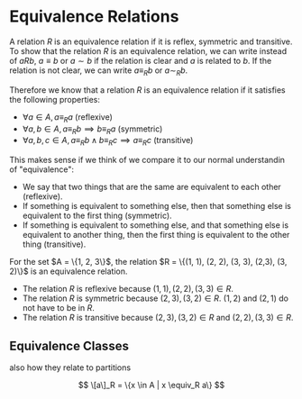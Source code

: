 # Equivalence Relations

A relation $R$ is an equivalence relation if it is reflex, symmetric and transitive. To show that the relation 
$R$ is an equivalence relation, we can write instead of $aRb$, $a \equiv b$ or $a \sim b$ if the relation is clear and 
$a$ is related to $b$. If the relation is not clear, we can write $a \equiv_R b$ or $a \sim_R b$.

Therefore we know that a relation $R$ is an equivalence relation if it satisfies the following properties:

- $\forall a \in A, a \equiv_R a$ (reflexive)
- $\forall a, b \in A, a \equiv_R b \implies b \equiv_R a$ (symmetric)
- $\forall a, b, c \in A, a \equiv_R b \land b \equiv_R c \implies a \equiv_R c$ (transitive)

This makes sense if we think of we compare it to our normal understandin of "equivalence":
- We say that two things that are the same are equivalent to each other (reflexive).
- If something is equivalent to something else, then that something else is equivalent to the first thing (symmetric).
- If something is equivalent to something else, and that something else is equivalent to another thing, then the first thing is equivalent to the other thing (transitive).

<Callout type="example">
For the set $A = \{1, 2, 3\}$, the relation $R = \{(1, 1), (2, 2), (3, 3), (2,3), (3, 2)\}$ is an equivalence relation.

- The relation $R$ is reflexive because $(1, 1), (2, 2), (3, 3) \in R$.
- The relation $R$ is symmetric because $(2, 3), (3, 2) \in R$. $(1,2)$ and $(2,1)$ do not have to be in $R$.
- The relation $R$ is transitive because $(2, 3), (3, 2) \in R$ and $(2, 2), (3, 3) \in R$.
</Callout>

## Equivalence Classes

also how they relate to partitions

$$
\[a\]_R = \{x \in A | x \equiv_R a\}
$$